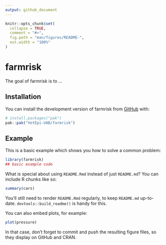 ```yaml
---
output: github_document
---
```


<!-- README.md is generated from README.Rmd. Please edit that file -->

```r
knitr::opts_chunk$set(
  collapse = TRUE,
  comment = "#>",
  fig.path = "man/figures/README-",
  out.width = "100%"
)
```

# farmrisk

<!-- badges: start -->
<!-- badges: end -->

The goal of farmrisk is to ...

## Installation

You can install the development version of farmrisk from [GitHub](https://github.com/) with:

``` r
# install.packages("pak")
pak::pak("VetEpi-UAB/farmrisk")
```

## Example

This is a basic example which shows you how to solve a common problem:

```r
library(farmrisk)
## basic example code
```

What is special about using `README.Rmd` instead of just `README.md`? You can include R chunks like so:

```r
summary(cars)
```

You'll still need to render `README.Rmd` regularly, to keep `README.md` up-to-date. `devtools::build_readme()` is handy for this.

You can also embed plots, for example:

```r
plot(pressure)
```

In that case, don't forget to commit and push the resulting figure files, so they display on GitHub and CRAN.
